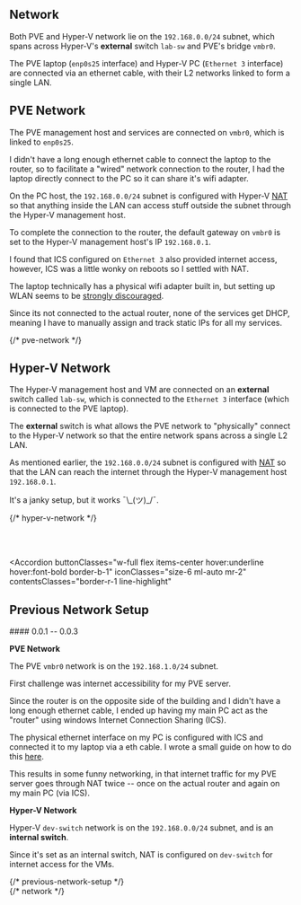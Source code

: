 
<section id="network" class="scroll-anchor-offset">

# Network

Both PVE and Hyper-V network lie on the `192.168.0.0/24` subnet, which spans across Hyper-V's
**external** switch `lab-sw` and PVE's bridge `vmbr0`.

The PVE laptop (`enp0s25` interface) and Hyper-V PC (`Ethernet 3` interface) are connected via an
ethernet cable, with their L2 networks linked to form a single LAN.

<section id="pve-network" class="scroll-anchor-offset">

## PVE Network

The PVE management host and services are connected on `vmbr0`, which is linked to `enp0s25`.

I didn't have a long enough ethernet cable to connect the laptop to the router, so to facilitate a
"wired" network connection to the router, I had the laptop directly connect to the PC so it can
share it's wifi adapter.

On the PC host, the `192.168.0.0/24` subnet is configured with Hyper-V [NAT](https://learn.microsoft.com/en-us/virtualization/hyper-v-on-windows/user-guide/setup-nat-network)
so that anything inside the LAN can access stuff outside the subnet through the Hyper-V management
host.

To complete the connection to the router, the default gateway on `vmbr0` is set to the Hyper-V
management host's IP `192.168.0.1`.

I found that ICS configured on `Ethernet 3` also provided internet access, however, ICS was a little wonky on
reboots so I settled with NAT.

The laptop technically has a physical wifi adapter built in, but setting up WLAN seems to be
[strongly discouraged](https://pve.proxmox.com/wiki/WLAN).

Since its not connected to the actual router, none of the services get DHCP, meaning I have to
manually assign and track static IPs for all my services.

</section> {/* pve-network */}

<br />

<section id="hyper-v-network" class="scroll-anchor-offset">

## Hyper-V Network

The Hyper-V management host and VM are connected on an **external** switch called `lab-sw`, which
is connected to the `Ethernet 3` interface (which is connected to the PVE laptop).

The **external** switch is what allows the PVE network to "physically" connect to the Hyper-V
network so that the entire network spans across a single L2 LAN.

As mentioned earlier, the `192.168.0.0/24` subnet is configured with [NAT](https://learn.microsoft.com/en-us/virtualization/hyper-v-on-windows/user-guide/setup-nat-network)
so that the LAN can reach the internet through the Hyper-V management host `192.168.0.1`.

It's a janky setup, but it works ¯\\\_(ツ)\_/¯.

</section> {/* hyper-v-network */}

<br /><br />

<section id="previous-network-setup" class="scroll-anchor-offset">

<Accordion
  buttonClasses="w-full flex items-center hover:underline hover:font-bold border-b-1"
  iconClasses="size-6 ml-auto mr-2"
  contentsClasses="border-r-1 line-highlight"
>
<h2 slot="title" class="mt-2 mb-1 !border-b-0 !no-underline">Previous Network Setup</h2>
<span slot="contents">
#### 0.0.1 -- 0.0.3

**PVE Network**

The PVE `vmbr0` network is on the `192.168.1.0/24` subnet.

First challenge was internet accessibility for my PVE server.

Since the router is on the opposite side of the building and I didn't have a long enough ethernet
cable, I ended up having my main PC act as the "router" using windows Internet Connection Sharing
(ICS).

The physical ethernet interface on my PC is configured with ICS and connected it to my laptop via a
eth cable. I wrote a small guide on how to do this [here](/blog/router-to-pve-via-windows-ics).

This results in some funny networking, in that internet traffic for my PVE server goes through NAT
twice -- once on the actual router and again on my main PC (via ICS).

**Hyper-V Network**

Hyper-V `dev-switch` network is on the `192.168.0.0/24` subnet, and is an **internal switch**.

Since it's set as an internal switch, NAT is configured on `dev-switch` for internet access for the
VMs.
</span>
</Accordion>

</section> {/* previous-network-setup */}

</section> {/* network */}
